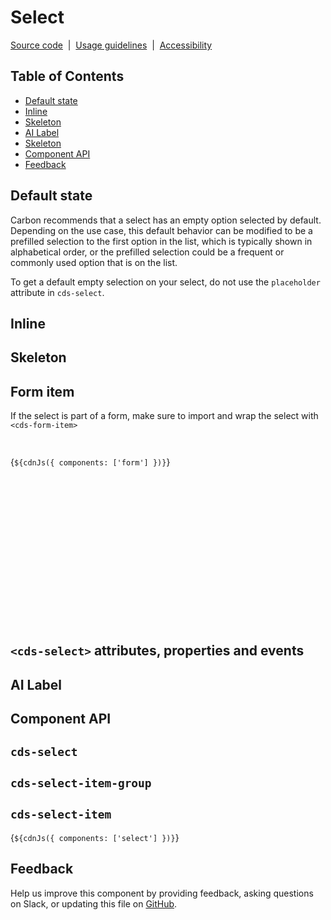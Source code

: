 
<Meta of={SelectStories} />

# Select

[Source code](https://github.com/carbon-design-system/carbon/tree/main/packages/web-components/src/components/select)
&nbsp;|&nbsp;
[Usage guidelines](https://www.carbondesignsystem.com/components/select/usage)
&nbsp;|&nbsp;
[Accessibility](https://www.carbondesignsystem.com/components/select/accessibility)

## Table of Contents

- [Default state](#default-state)
- [Inline](#inline)
- [Skeleton](#skeleton)
- [AI Label](#ai-label)
- [Skeleton](#skeleton)
- [Component API](#component-api)
- [Feedback](#feedback)

## Default state

Carbon recommends that a select has an empty option selected by default.
Depending on the use case, this default behavior can be modified to be a
prefilled selection to the first option in the list, which is typically shown in
alphabetical order, or the prefilled selection could be a frequent or commonly
used option that is on the list.

To get a default empty selection on your select, do not use the `placeholder`
attribute in `cds-select`.

<Canvas of={SelectStories.Default} />

## Inline

<Canvas of={SelectStories.Inline} />

## Skeleton

## Form item

If the select is part of a form, make sure to import and wrap the select with
`<cds-form-item>`

```javascript
import '@carbon/web-components/es/components/form/index.js';
```

<Markdown>{`${cdnJs({ components: ['form'] })}`}</Markdown>

```html
<cds-form-item>
  <cds-select
    helper-text="Optional helper text"
    label-text="Select"
    placeholder="Optional placeholder text">
      <cds-select-item-group label="Category 1">
        <cds-select-item value="all">Option 1</cds-select-item>
        <cds-select-item value="cloudFoundry">Option 2</cds-select-item>
      </cds-select-item-group>
      <cds-select-item-group label="Category 2">
        <cds-select-item value="staging">Option 3</cds-select-item>
        <cds-select-item value="dea">Option 4</cds-select-item>
        <cds-select-item value="router">Option 5</cds-select-item>
      </cds-select-item-group>
  </cds-select>
</cds-form-item>
```

## `<cds-select>` attributes, properties and events
<Canvas of={SelectStories.Skeleton} />

## AI Label

<Canvas of={SelectStories.WithAILabel} />

## Component API

## `cds-select`

<ArgTypes of="cds-select" />

## `cds-select-item-group`

<ArgTypes of="cds-select-item-group" />

## `cds-select-item`

<ArgTypes of="cds-select-item" />

<Markdown>{`${cdnJs({ components: ['select'] })}`}</Markdown>

## Feedback

Help us improve this component by providing feedback, asking questions on Slack,
or updating this file on
[GitHub](https://github.com/carbon-design-system/carbon/edit/main/packages/web-components/src/components/select/select.mdx).
